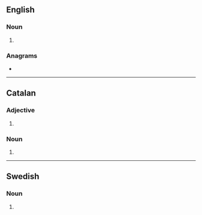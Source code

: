 ==English==

===Noun===
{{head|en|noun form}}

# {{plural of|missioner|lang=en}}

===Anagrams===
* {{anagrams|en|a=eiimnorsss|remissions}}

----

==Catalan==

===Adjective===
{{head|ca|adjective form}}

# {{masculine plural of|missioner|lang=ca}}

===Noun===
{{head|ca|noun form}}

# {{plural of|missioner|lang=ca}}

----

==Swedish==

===Noun===
{{head|sv|noun form}}

# {{sv-noun-form-indef-gen-pl|mission}}